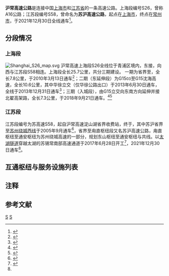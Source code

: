 {{Otheruses|A16公路}}
{{中国高速公路信息框
| 省名 = Shanghai
| 编号 = S26
| 省名2 = Jiangsu
| 编号2 = S58
| 名称 = 上海 - 常州高速公路
| 路線簡稱 = 沪常
| 最近通車日期 =2021年12月30日
| 起點 = [[上海市|上海市]]
| 終點 = [[常州市|常州市]] 
}}

'''沪常高速公路'''是连接中国[[上海市|上海市]]和[[江苏省|江苏省]]的一条高速公路。上海段编号S26，曾称A16公路；江苏段编号S58，曾命名为'''苏沪高速公路'''，起点在[[上海市|上海市]]，终点在[[常州市|常州市]]，于2021年12月30日全线通车<ref name="苏锡常南部高速通车">{{Cite web|title=苏锡常南部高速常州至无锡段开通，国内最长水下隧道穿越太湖_新华报业网|url=http://news.xhby.net/js/jj/202112/t20211230_7369520.shtml|access-date=2021-12-30|work=news.xhby.net|archive-date=2021-12-30|archive-url=https://web.archive.org/web/20211230103203/http://news.xhby.net/js/jj/202112/t20211230_7369520.shtml|dead-url=no}}</ref>。

== 分段情况 ==
=== 上海段 ===
[[File:Shanghai_S26_map.svg|thumb]]
沪常高速上海段S26全线位于青浦区境内，东接{{China Expwy Name|G15}}，向西与江苏段S58相连。上海段全长25.7公里，共分三期建设。
一期为省界至{{China Expwy Name|G1503}}，全长7.8公里，于2010年3月13日通车<ref>{{Cite web |url=http://newspaper.jfdaily.com/jfrb/html/2010-03/14/content_294482.htm |title=S26沪常高速正式通车 |access-date=2014-03-06 |archive-date=2018-06-30 |archive-url=https://web.archive.org/web/20180630161816/http://newspaper.jfdaily.com/jfrb/html/2010-03/14/content_294482.htm |dead-url=no }}</ref>；二期（东延伸段）为G15<small>03</small>至G15沈海高速，全长10.6公里，其中华徐立交（仅华徐公路出口）于2013年6月30日通车，全线于2013年12月31日通车<ref>{{Cite web |url=http://www.dfdaily.com/html/3/2014/1/1/1098970.shtml |title=S26沪常高速东延伸段昨通车 |access-date=2014-01-01 |archive-date=2014-01-02 |archive-url=https://web.archive.org/web/20140102194449/http://www.dfdaily.com/html/3/2014/1/1/1098970.shtml |dead-url=no }}</ref>；三期（入城段），由G15立交向东南方向延伸并接北翟高架路，全长7.3公里，于2018年9月21日通车。<ref>{{Cite web |url=http://app.why.com.cn/epaper/qnb/html/2012-11/21/content_104226.htm?div=-1 |title=相关新闻：S26公路入城段将向南向东延伸 |access-date=2014-03-06 |archive-url=https://web.archive.org/web/20180511012759/http://app.why.com.cn/epaper/qnb/html/2012-11/21/content_104226.htm?div=-1 |archive-date=2018-05-11 |dead-url=no }}</ref><ref>{{Cite web |url=http://sh.eastday.com/m/20180920/u1ai11836788.html |title=提前100天 进口博览会配套S26公路入城段建成通车 |access-date=2018-09-21 |archive-url=https://web.archive.org/web/20180920132059/http://sh.eastday.com/m/20180920/u1ai11836788.html |archive-date=2018-09-20 |dead-url=no }}</ref>
=== 江苏段 ===
江苏段编号为苏高速S58，起自沪常高速淀山湖省界收费站，终于{{China Expwy Name|S39|P=Jiangsu}}，其中苏沪省界至[[苏州绕城高速公路|苏州绕城西线]]于2005年9月通车<ref>{{Cite web|title=A30应尽快“握手”苏沪高速_新闻中心_新浪网|url=http://news.sina.com.cn/c/2007-05-22/085611868418s.shtml|accessdate=2020-01-12|work=news.sina.com.cn|archive-url=https://web.archive.org/web/20200112134845/http://news.sina.com.cn/c/2007-05-22/085611868418s.shtml|archive-date=2020-01-12|dead-url=no}}</ref>，省界至甪直枢纽段又名苏沪高速公路，甪直枢纽至通安枢纽为苏州绕城高速的一部分，规划东山枢纽至通安枢纽{{notetag|原规划为跨太湖高速立交，后规划取消<ref>{{Cite web|title=苏锡常南部高速无锡至苏州段不建了？放心！太湖隧道一切正常！_无锡观察_无锡新传媒网|url=http://www.wxrb.com/node/wxgc/201811/t20181101_1433730.shtml|accessdate=2020-01-12|work=www.wxrb.com|archive-url=https://web.archive.org/web/20200112135911/http://www.wxrb.com/node/wxgc/201811/t20181101_1433730.shtml|archive-date=2020-01-12|dead-url=yes}}</ref>，改为通安枢纽，利用原{{China Expwy Name|S83|P=Jiangsu}}和{{China Expwy Name|S19|P=Jiangsu}}部分路段（共线）作为苏锡常南部通道的组成部分。}}与{{China Expwy Name|S17|P=Jiangsu}}共线。以[[太湖隧道|太湖隧道]]穿越太湖的苏锡常南部高速通道于2017年6月28日开工<ref>{{Cite web|title=苏锡常南部高速公路开工 今后最快10分钟到马山_无锡新闻_无锡新传媒网|url=http://www.wxrb.com/news/wxxw/201706/t20170627_1308851.shtml|accessdate=2020-01-12|work=www.wxrb.com|archive-url=https://web.archive.org/web/20200112135337/http://www.wxrb.com/news/wxxw/201706/t20170627_1308851.shtml|archive-date=2020-01-12|dead-url=yes}}</ref>，2021年12月30日通车<ref name="苏锡常南部高速通车"/>。

== 互通枢纽与服务设施列表 ==
{{Start expwy exit box|place=1}}
{{Expwy exit group|{{China Expwy Name|S26|P=Shanghai|路段}}|place=1}}
{{Expwy exit item|place=[[上海市|上海市]]<br/>[[闵行区|闵行区]]|place rows=3|type=M|index=|name=嘉闵高架路|highway connection=[[嘉闵高架路|嘉闵高架路]]<br/>[[北翟高架路|北翟高架路]]}}
{{Expwy exit item|type=E|index=|name=诸光路|road connection=诸光路|comment=限上海方向入，常州方向出}}
{{Expwy exit item|type=E|index=|name=金光路|road connection=金光路|comment=限上海方向出，常州方向入}}
{{Expwy exit item|type=E|index=|name=华徐公路|place=[[上海市|上海市]]<br/>[[青浦区|青浦区]]|place rows=8|road connection={{中国县道名|464|华徐公路}}<br/>华重公路}}
{{Expwy exit item|type=T|index=|name=华新主线}}
{{Expwy exit item|type=H|index=0|name=沈海沪常|highway connection={{China Expwy Name|G15}}|comment=往G15沈阳方向的车辆亦可在华新主线收费站北侧匝道进出，限上海方向入，苏州方向出}}
{{Expwy exit item|type=E|index=3|name=嘉松中路|road connection=嘉松中路}}
{{Expwy exit item|type=E|index=|name=重固|road connection=赵重公路}}
{{Expwy exit item|type=H|index=10|name=绕城沪常|highway connection={{China Expwy Name|G1503}}}}
{{Expwy exit item|type=E|index=16|name=香花桥|road connection=秀横公路}}
{{Expwy exit item|type=T|index=|name=淀山湖主线|state=D|comment=已拆除}}
{{Expwy exit item|place=省界|place rows=1|type=B|index=18|name=沪苏界}}
{{Expwy exit group|{{China Expwy Name|S58|P=Jiangsu|路段}}|place=1}}
{{Expwy exit item|place=省界|place rows=1|type=B|index=0|name=沪苏界}}
{{Expwy exit item|place=[[苏州市|苏州市]]<br/>[[昆山市|昆山市]]|place rows=2|type=E|index=1|name=千灯|road connection=机场路（{{中国省道名|343|P=江苏}}）}}
{{Expwy exit item|type=E|index=8|name=张浦|road connection=长江南路（{{中国省道名|224|P=江苏}}）}}
{{Expwy exit item|type=E|index=19|name=甪直南|place=[[苏州市|苏州市]]<br/>[[吴中区|吴中区]]|place rows=11|road connection={{中国县道名|201|甫澄中路}}}}
{{Expwy exit item|type=H|index=21|name=甪直|highway connection={{China Expwy Name|G1521}}}}
{{Expwy exit item|type=E|index=28|name=车坊|road connection=吴淞路<br/>{{中国县道名|202|苏同黎公路}}}}
{{Expwy exit item|type=E|index=34|name=郭巷|road connection={{中国县道名|203|吴淞江路}}}}
{{Expwy exit item|type=H|index=38|name=尹山|highway connection={{China Expwy Name|G1522}}}}
{{Expwy exit item|type=E|index=46|name=石湖|road connection={{中国省道名|230|P=江苏}}}}
{{Expwy exit item|type=E|index=55|name=东山|road connection={{中国县道名|303|吴中大道}}}}
{{Expwy exit item|type=H|index=|name=东山|highway connection={{China Expwy Name|S17|P=Jiangsu}}|state=U|comment=与{{China Expwy Name|S17|P=Jiangsu}}共线段起点}}
{{Expwy exit item|type=S|index=|name=太湖|state=C}}
{{Expwy exit item|type=E|index=52|name=西山|road connection=苏武路<br/>胥渔路|state=C}}
{{Expwy exit item|type=E|index=43|name=光福|road connection=苏福路（{{中国省道名|230|P=Jiangsu}}）|state=C}}
{{Expwy exit item|type=E|index=40|name=天池山|place=[[苏州市|苏州市]]<br/>[[虎丘区|虎丘区]]|place rows=2|road connection=太湖大道|state=C}}
{{Expwy exit item|type=EH|name=通安|state=C|highway connection={{China Expwy Name|S17|P=Jiangsu}}|road connection={{中国国道名|312}}|comment=与{{China Expwy Name|S17|P=Jiangsu}}共线段终点}}
{{Expwy exit item|type=E|name=望亭|place=[[苏州市|苏州市]]<br/>[[相城区|相城区]]|place rows=1|road connection=迎湖村路<br/>湖亭路}}
{{Expwy exit item|type=H|name=新安|state=C|place=[[无锡市|无锡市]]<br/>[[新吴区|新吴区]]|place rows=1|highway connection={{China Expwy Name|S19|P=Jiangsu}}|comment=与{{China Expwy Name|S19|P=Jiangsu}}共线段起点}}
{{Expwy exit item|type=E|name=华庄|place=[[无锡市|无锡市]]<br/>[[滨湖区|滨湖区]]|place rows=4|road connection=南湖大道|state=C}}
{{Expwy exit item|type=E|name=南泉|state=C|road connection=蠡湖大道|comment={{China Expwy Name|S19|P=Jiangsu|终点}}，与{{China Expwy Name|S19|P=Jiangsu}}共线段终点}}
{{Expwy exit item|type=E|name=军嶂|road connection=缘溪道}}
{{Expwy exit item|type=E|name=马山|road connection=宜马快速通道（{{中国省道名|341|P=江苏}}）}}
{{Expwy exit item|type=S|name=武进太湖湾|place=[[常州市|常州市]]<br/>[[武进区|武进区]]|place rows=5}}
{{Expwy exit item|type=E|name=太湖湾|road connection={{中国省道名|232|P=江苏}}}}
{{Expwy exit item|type=H|name=雪堰|highway connection={{China Expwy Name|S48|P=Jiangsu}}}}
{{Expwy exit item|type=E|name=运村|road connection=青洋快速路}}
{{Expwy exit item|type=H|name=前黄|highway connection={{China Expwy Name|S39|P=Jiangsu}}}}
{{End expwy exit box|place=1}}

== 注释 ==
{{NoteFoot}}

== 参考文献 ==
{{Reflist}}

{{上海市高速公路}}
{{江苏省高速公路}}

[[Category:上海市高速公路|S]]
[[Category:江苏省高速公路|S]]